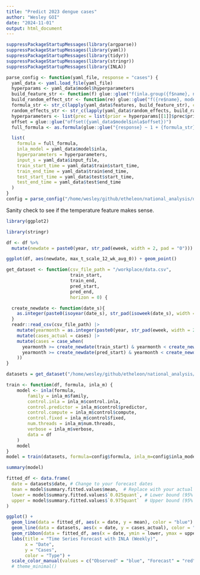 ```yaml
---
title: "Predict 2023 dengue cases"
author: "Wesley GOI"
date: "2024-11-01"
output: html_document
---
```


```r
suppressPackageStartupMessages(library(argparse))
suppressPackageStartupMessages(library(yaml))
suppressPackageStartupMessages(library(tidyr))
suppressPackageStartupMessages(library(stringr))
suppressPackageStartupMessages(library(INLA))
```


```r
parse_config <- function(yaml_file, response = "cases") {
  yaml_data <- yaml.load_file(yaml_file)
  hyperparams <- yaml_data$model$hyperparameters
  build_feature_str <- function(f) glue::glue("f(inla.group({f$name}, n = {f$bins}), model = '{f$model}', scale.model = {as.character(f$scale_model)}, hyper = hyperparameters)")
  build_random_effect_str <- function(re) glue::glue("f({re$name}, model = '{re$model}', cyclic = {re$cyclic}, hyper = hyperparameters)")
  formula_str <- str_c(lapply(yaml_data$features, build_feature_str), collapse = " + ")
  random_effects_str <- str_c(lapply(yaml_data$random_effects, build_random_effect_str), collapse = " + ")
  hyperparameters <- list(prec = list(prior = hyperparams[[1]]$prec$prior, param = unlist(hyperparams[[1]]$prec$param)))
  offset = glue::glue("offset({yaml_data$model$inla$offset})")
  full_formula <- as.formula(glue::glue("{response} ~ 1 + {formula_str} + {random_effects_str} + {offset}"))

  list(
    formula = full_formula,
    inla_model = yaml_data$model$inla,
    hyperparameters = hyperparameters,
    input_s = yaml_data$input_file,
    train_start_time = yaml_data$train$start_time,
    train_end_time = yaml_data$train$end_time,
    test_start_time = yaml_data$test$start_time,
    test_end_time = yaml_data$test$end_time
  )
}
config = parse_config("/home/wesley/github/etheleon/national_analysis/dengue/models/INLA/config.yaml")
```

Sanity check to see if the temperature feature makes sense.

```r
library(ggplot2)

library(stringr)

df <- df %>%
  mutate(newdate = paste0(year, str_pad(eweek, width = 2, pad = "0")))
```

```r

ggplot(df, aes(newdate, max_t_scale_12_wk_avg_0)) + geom_point()
```


```r
get_dataset <- function(csv_file_path = "/workplace/data.csv",
                        train_start,
                        train_end,
                        pred_start,
                        pred_end,
                        horizon = 0) {

  create_newdate <- function(date_s){
    as.integer(paste0(isoyear(date_s), str_pad(isoweek(date_s), width = 2, pad = "0")))
  }
  readr::read_csv(csv_file_path) |>
    mutate(yearmonth = as.integer(paste0(year, str_pad(eweek, width = 2, pad = "0")))) |>
    mutate(cases_actual = cases) |>
    mutate(cases = case_when(
      yearmonth >= create_newdate(train_start) & yearmonth < create_newdate(train_end) ~ cases,
      yearmonth >= create_newdate(pred_start) & yearmonth < create_newdate(pred_end) ~ NA
    ))
}

datasets = get_dataset("/home/wesley/github/etheleon/national_analysis/data.csv", config$train_start_time, train_end=config$train_end_time, config$test_start_time, config$test_end_time)
```

```r
train <- function(df, formula, inla_m) {
    model <- inla(formula,
        family = inla_m$family,
        control.inla = inla_m$control.inla,
        control.predictor = inla_m$control$predictor,
        control.compute = inla_m$control$compute,
        control.fixed = inla_m$control$fixed,
        num.threads = inla_m$num.threads,
        verbose = inla_m$verbose,
        data = df
    )
    model
}
model = train(datasets, formula=config$formula, inla_m=config$inla_model)
```

```r
summary(model)
```


```r

fitted_df <- data.frame(
  date = datasets$date, # Change to your forecast dates
  mean = model$summary.fitted.values$mean,  # Replace with your actual forecast means
  lower = model$summary.fitted.values$`0.025quant`, # Lower bound (95% CI)
  upper = model$summary.fitted.values$`0.975quant`  # Upper bound (95% CI)
)

ggplot() +
  geom_line(data = fitted_df, aes(x = date, y = mean), color = "blue") +
  geom_line(data = datasets, aes(x = date, y = cases_actual), color = "red") +
  geom_ribbon(data = fitted_df, aes(x = date, ymin = lower, ymax = upper), alpha = 0.5, fill = "darkgrey") +
  labs(title = "Time Series Forecast with INLA (Weekly)",
       x = "Date",
       y = "Cases",
       color = "Type") +
  scale_color_manual(values = c("Observed" = "blue", "Forecast" = "red"))
  # theme_minimal()
```



